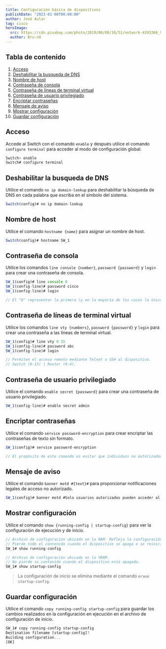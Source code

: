 ---
title: Configuración básica de dispositivos
publishDate: "2023-01-06T00:00:00"
author: José Aular
tag: cisco
heroImage:
  src: https://cdn.pixabay.com/photo/2019/08/08/16/51/network-4393368_960_720.jpg
  author: Bru-nO
---

## Tabla de contenido

1.  [Acceso](/blog/configuracion-basica-dispositivos#acceso)
2.  [Deshabilitar la busqueda de DNS](/blog/configuracion-basica-dispositivos#deshabilitar-la-busqueda-de-dns)
3.  [Nombre de host](/blog/configuracion-basica-dispositivos#nombre-de-host)
4.  [Contraseña de consola](/blog/configuracion-basica-dispositivos#contraseña-de-consola)
5.  [Contraseña de líneas de terminal virtual](/blog/configuracion-basica-dispositivos#contraseña-de-líneas-de-terminal-virtual)
6.  [Contraseña de usuario privilegiado](/blog/configuracion-basica-dispositivos#contraseña-de-usuario-privilegiado)
7.  [Encriptar contraseñas](/blog/configuracion-basica-dispositivos#encriptar-contraseñas)
8.  [Mensaje de aviso](/blog/configuracion-basica-dispositivos#mensaje-de-aviso)
9.  [Mostrar configuración](/blog/configuracion-basica-dispositivos#mostrar-configuración)
10. [Guardar configuración](/blog/configuracion-basica-dispositivos#guardar-configuración)

## Acceso

Accede al Switch con el comando `enable` y después utilice el comando `configure terminal` para acceder al modo de configuración global.

```js title="Switch #1"
Switch> enable
Switch# configure terminal
```

## Deshabilitar la busqueda de DNS

Utilice el comando `no ip domain-lookup` para deshabilitar la búsqueda de DNS en cada palabra que escriba en el símbolo del sistema.

```js title="Switch #1"
Switch(config)# no ip domain-lookup
```

## Nombre de host

Utilice el comando `hostname {name}` para asignar un nombre de host.

```js title="Switch #1"
Switch(config)# hostname SW_1
```

## Contraseña de consola

Utilice los comandos `line console {number}`, `password {password}` y `login` para crear una contraseña de consola.

```js title="Switch #1"
SW_1(config)# line console 0
SW_1(config-line)# password cisco
SW_1(config-line)# login

// El "0" representar la primera (y en la mayoría de los casos la única) interfaz de consola.
```

## Contraseña de líneas de terminal virtual

Utilice los comandos `line vty {numbers}`, `password {password}` y `login` para crear una contraseña a las líneas de terminal virtual.

```js title="Switch #1"
SW_1(config)# line vty 0 15
SW_1(config-line)# password abc
SW_1(config-line)# login

// Permiten el acceso remoto mediante Telnet o SSH al dispositivo.
// Switch (0-15) | Router (0-4).
```

## Contraseña de usuario privilegiado

Utilice el comando `enable secret {password}` para crear una contraseña de usuario privilegiado.

```js title="Switch #1"
SW_1(config-line)# enable secret admin
```

## Encriptar contraseñas

Utilice el comando `service password-encryption` para crear encriptar las contraseñas de texto sin formato.

```js title="Switch #1"
SW_1(config)# service password-encryption

// El propósito de este comando es evitar que individuos no autorizados vean las contraseñas en el archivo de configuración.
```

## Mensaje de aviso

Utilice el comando `banner motd #{text}#` para proporcionar notificaciones legales de acceso no autorizado.

```js title="Switch #1"
SW_1(config)# banner motd #Solo usuarios autorizados pueden acceder al equipo#
```

## Mostrar configuración

Utilice el comando `show {running-config | startup-config}` para ver la configuración de ejecución y de inicio.

```js title="Switch #1"
// Archivo de configuración ubicado en la RAM. Refleja la configuración actual.
// Pierde todo el contenido cuando el dispositivo se apaga o se reinicia.
SW_1# show running-config

// Archivo de configuración ubicado en la VRAM.
// No pierde su contenido cuando el dispositivo está apagado.
SW_1# show startup-config
```

> La configuración de inicio se elimina mediante el comando `erase startup-config`.

## Guardar configuración

Utilice el comando `copy running-config startup-config` para guardar los cambios realizados en la configuración en ejecución en el archivo de configuración de inicio.

```js title="Switch #1"
SW_1# copy running-config startup-config
Destination filename [startup-config]?
Building configuration...
[OK]
```
